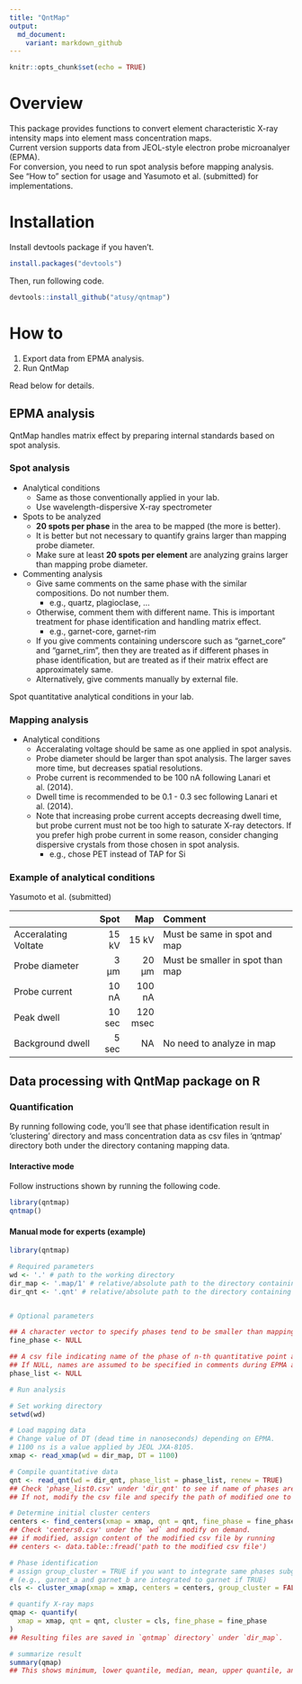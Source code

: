 ```yaml
---
title: "QntMap"
output: 
  md_document:
    variant: markdown_github
---
```


```r
knitr::opts_chunk$set(echo = TRUE)
```

# Overview

This package provides functions to convert element characteristic X-ray intensity maps into element mass concentration maps.  
Current version supports data from JEOL-style electron probe microanalyer (EPMA).  
For conversion, you need to run spot analysis before mapping analysis.  
See "How to" section for usage and Yasumoto et al. (submitted) for implementations.

# Installation

Install devtools package if you haven't.

```r
install.packages("devtools")
```

Then, run following code.

```r
devtools::install_github("atusy/qntmap")
```

# How to

1. Export data from EPMA analysis.
1. Run QntMap

Read below for details.

## EPMA analysis

QntMap handles matrix effect by preparing internal standards based on spot analysis.


### Spot analysis

- Analytical conditions
    - Same as those conventionally applied in your lab.
    - Use wavelength-dispersive X-ray spectrometer
- Spots to be analyzed
    - **20 spots per phase** in the area to be mapped (the more is better).
    - It is better but not necessary to quantify grains larger than mapping probe diameter.
    - Make sure at least **20 spots per element** are analyzing grains larger than mapping probe diameter.
- Commenting analysis
    - Give same comments on the same phase with the similar compositions. Do not number them.
      - e.g., quartz, plagioclase, ...
    - Otherwise, comment them with different name. This is important treatment for phase identification and handling matrix effect.
      - e.g., garnet-core, garnet-rim
    - If you give comments containing underscore such as "garnet_core" and "garnet_rim", then they are treated as if different phases in phase identification, but are treated as if their matrix effect are approximately same. 
    - Alternatively, give comments manually by external file.
    
Spot quantitative analytical conditions in your lab.

### Mapping analysis

- Analytical conditions
    - Acceralating voltage should be same as one applied in spot analysis.
    - Probe diameter should be larger than spot analysis. The larger saves more time, but decreases spatial resolutions.
    - Probe current is recommended to be 100 nA following Lanari et al. (2014).
    - Dwell time is recommended to be 0.1 - 0.3 sec following Lanari et al. (2014).
    - Note that increasing probe current accepts decreasing dwell time, but probe current must not be too high to saturate X-ray detectors. If you prefer high probe current in some reason, consider changing dispersive crystals from those chosen in spot analysis.
        - e.g., chose PET instead of TAP for Si


### Example of analytical conditions

Yasumoto et al. (submitted)

|                     | Spot  | Map     | Comment                         |
|:--------------------|------:|--------:|:--------------------------------|
|Acceralating Voltate | 15 kV | 15 kV   | Must be same in spot and map    |
|Probe diameter       | 3 μm  | 20 μm   | Must be smaller in spot than map|
|Probe current        | 10 nA | 100 nA  |                                 |
|Peak dwell           | 10 sec| 120 msec|                                 |
|Background dwell     |  5 sec| NA      | No need to analyze in map       |


## Data processing with QntMap package on R

### Quantification

By running following code, you'll see that phase identification result in 'clustering' directory and mass concentration data as csv files in 'qntmap' directory both under the directory contaning mapping data.

#### Interactive mode

Follow instructions shown by running the following code.

```r
library(qntmap)
qntmap()
```


#### Manual mode for experts (example)

```r
library(qntmap)

# Required parameters
wd <- '.' # path to the working directory
dir_map <- '.map/1' # relative/absolute path to the directory containing ascii converted X-ray map files (1_map.txt, 2_map.txt, and so on)"
dir_qnt <- '.qnt' # relative/absolute path to the directory containing .qnt files (pkint.qnt, net.qnt, and so on)"


# Optional parameters

## A character vector to specify phases tend to be smaller than mapping probe diameter
fine_phase <- NULL 

## A csv file indicating name of the phase of n-th quantitative point analysis.
## If NULL, names are assumed to be specified in comments during EPMA analysis.
phase_list <- NULL 

# Run analysis

# Set working directory
setwd(wd)

# Load mapping data
# Change value of DT (dead time in nanoseconds) depending on EPMA.
# 1100 ns is a value applied by JEOL JXA-8105.
xmap <- read_xmap(wd = dir_map, DT = 1100)

# Compile quantitative data
qnt <- read_qnt(wd = dir_qnt, phase_list = phase_list, renew = TRUE)
## Check 'phase_list0.csv' under 'dir_qnt' to see if name of phases are provided properly.
## If not, modify the csv file and specify the path of modified one to `phase_list` in "Optional parameters" section and rerun the above code.

# Determine initial cluster centers
centers <- find_centers(xmap = xmap, qnt = qnt, fine_phase = fine_phase)
## Check 'centers0.csv' under the `wd` and modify on demand.
## if modified, assign content of the modified csv file by running
## centers <- data.table::fread('path to the modified csv file')

# Phase identification
# assign group_cluster = TRUE if you want to integrate same phases subgrouped by suffix after '_' 
# (e.g., garnet_a and garnet_b are integrated to garnet if TRUE)
cls <- cluster_xmap(xmap = xmap, centers = centers, group_cluster = FALSE)

# quantify X-ray maps
qmap <- quantify(
  xmap = xmap, qnt = qnt, cluster = cls, fine_phase = fine_phase
)
## Resulting files are saved in `qntmap` directory` under `dir_map`.

# summarize result
summary(qmap)
## This shows minimum, lower quantile, median, mean, upper quantile, and maximum values of variables.
```
